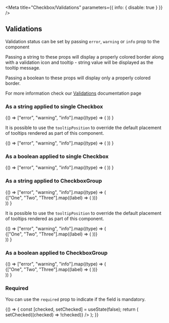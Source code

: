 

<Meta title="Checkbox/Validations" parameters={{ info: { disable: true } }} />

## Validations

Validation status can be set by passing `error`, `warning` or `info` prop to the component

Passing a string to these props will display a properly colored border along with a validation icon and tooltip - string value will be displayed as the tooltip message.

Passing a boolean to these props will display only a properly colored border.

For more information check our [Validations](?path=/docs/documentation-validations--page "Validations") documentation page

### As a string applied to single Checkbox

<Preview>
  <Story name="single checkbox - string validation">
    {() =>
      ["error", "warning", "info"].map((type) => (
        <Checkbox
          id={`checkbox_${type}`}
          key={`checkbox-${type}`}
          {...{ [type]: "Message" }}
          label={`Example checkbox (${type})`}
          name={`checkbox-${type}`}
        />
      ))
    }
  </Story>
</Preview>

It is possible to use the `tooltipPosition` to override the default placement of tooltips rendered as part of this component.

<Preview>
  <Story
    name="single checkbox - with tooltipPosition overriden - string validation"
    parameters={{ chromatic: { disable: true } }}
  >
    {() =>
      ["error", "warning", "info"].map((type) => (
        <Checkbox
          id={`checkbox_${type}-tooltipPosition-override`}
          key={`checkbox-${type}`}
          {...{ [type]: "Message" }}
          label={`Example checkbox (${type})`}
          name={`checkbox-${type}-tooltipPosition-override`}
          tooltipPosition="bottom"
        />
      ))
    }
  </Story>
</Preview>

### As a boolean applied to single Checkbox

<Preview>
  <Story name="single checkbox - boolean validation">
    {() =>
      ["error", "warning", "info"].map((type) => (
        <Checkbox
          id={`checkbox_${type}-boolean`}
          key={`checkbox-${type}-boolean`}
          {...{ [type]: true }}
          label={`Example checkbox (${type})`}
          name={`checkbox-${type}-boolean`}
        />
      ))
    }
  </Story>
</Preview>

### As a string applied to CheckboxGroup

<Preview>
  <Story name="group checkbox - string validation">
    {() =>
      ["error", "warning", "info"].map((type) => (
        <div key={`checkbox-group-${type}`} style={{ marginBottom: 16 }}>
          <CheckboxGroup
            id={`checkbox-group-${type}`}
            name={`checkbox-group-${type}`}
            groupName={`checkbox-group-${type}`}
            {...{ [type]: "Message" }}
            legend={`Group ${type}`}
          >
            {["One", "Two", "Three"].map((label) => (
              <Checkbox
                id={`checkbox_${type}-${label}`}
                key={`checkbox_${type}-${label}`}
                name={`checkbox_${type}-${label}`}
                label={label}
              />
            ))}
          </CheckboxGroup>
        </div>
      ))
    }
  </Story>
</Preview>

It is possible to use the `tooltipPosition` to override the default placement of tooltips rendered as part of this component.

<Preview>
  <Story
    name="group checkbox - with tooltipPosition overriden - string validation"
    parameters={{ chromatic: { disable: true } }}
  >
    {() =>
      ["error", "warning", "info"].map((type) => (
        <div key={`checkbox-group-${type}`} style={{ marginBottom: 16 }}>
          <CheckboxGroup
            id={`checkbox-group-${type}`}
            name={`checkbox-group-${type}`}
            groupName={`checkbox-group-${type}`}
            {...{ [type]: "Message" }}
            legend={`Group ${type}`}
            tooltipPosition="bottom"
          >
            {["One", "Two", "Three"].map((label) => (
              <Checkbox
                id={`checkbox_${type}-${label}-tooltipPosition-override`}
                key={`checkbox_${type}-${label}`}
                name={`checkbox_${type}-${label}-tooltipPosition-override`}
                label={label}
              />
            ))}
          </CheckboxGroup>
        </div>
      ))
    }
  </Story>
</Preview>

### As a boolean applied to CheckboxGroup

<Preview>
  <Story name="group checkbox - boolean validation">
    {() =>
      ["error", "warning", "info"].map((type) => (
        <div
          key={`checkbox-group-${type}-boolean`}
          style={{ marginBottom: 16 }}
        >
          <CheckboxGroup
            id={`checkbox-group-${type}-boolean`}
            name={`checkbox-group-${type}-boolean`}
            key={`checkbox-group-${type}-boolean`}
            groupName={`checkbox-group-${type}-boolean`}
            {...{ [type]: true }}
            legend={`Group ${type}`}
          >
            {["One", "Two", "Three"].map((label) => (
              <Checkbox
                id={`checkbox_${type}-${label}-boolean`}
                key={`checkbox_${type}-${label}-boolean`}
                name={`checkbox_${type}-${label}-boolean`}
                label={label}
              />
            ))}
          </CheckboxGroup>
        </div>
      ))
    }
  </Story>
</Preview>

### Required

You can use the `required` prop to indicate if the field is mandatory.

<Preview>
  <Story name="required">
    {() => {
      const [checked, setChecked] = useState(false);
      return (
        <Checkbox
          label="I agree to the Terms and Conditions"
          name="required"
          required
          checked={checked}
          onChange={(e) => setChecked((checked) => !checked)}
        />
      );
    }}
  </Story>
</Preview>
